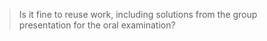 > Is it fine to reuse work, including solutions from the group presentation for
> the oral examination?
